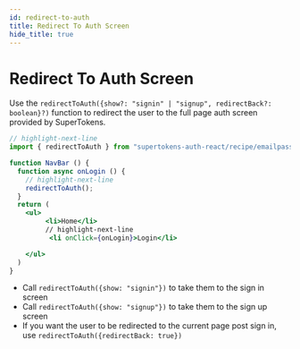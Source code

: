 ```yaml
---
id: redirect-to-auth
title: Redirect To Auth Screen
hide_title: true
---
```



# Redirect To Auth Screen

Use the `redirectToAuth({show?: "signin" | "signup", redirectBack?: boolean}?)` function to redirect the user to the full page auth screen provided by SuperTokens.

<FrontendSDKTabs>
<TabItem value="reactjs">

```jsx
// highlight-next-line
import { redirectToAuth } from "supertokens-auth-react/recipe/emailpassword";

function NavBar () {
  function async onLogin () {
    // highlight-next-line
    redirectToAuth();
  }
  return (
    <ul>
         <li>Home</li>
         // highlight-next-line
          <li onClick={onLogin}>Login</li>

    </ul>
  )
}
```

</TabItem>
</FrontendSDKTabs>

- Call `redirectToAuth({show: "signin"})` to take them to the sign in screen
- Call `redirectToAuth({show: "signup"})` to take them to the sign up screen
- If you want the user to be redirected to the current page post sign in, use `redirectToAuth({redirectBack: true})`